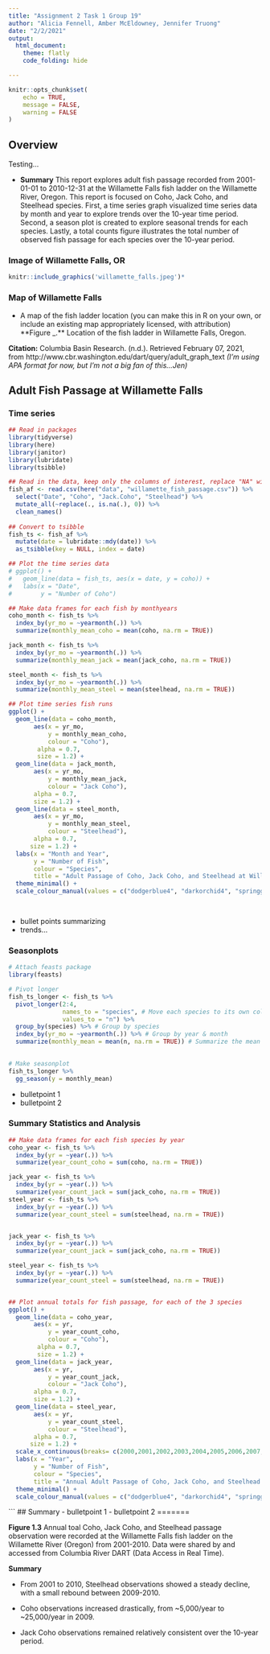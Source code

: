 ```yaml
---
title: "Assignment 2 Task 1 Group 19"
author: "Alicia Fennell, Amber McEldowney, Jennifer Truong"
date: "2/2/2021"
output: 
  html_document:
    theme: flatly
    code_folding: hide

---
```


```r
knitr::opts_chunk$set(
	echo = TRUE,
	message = FALSE,
	warning = FALSE
)
```


## Overview 

Testing... 

- **Summary** This report explores adult fish passage recorded from 2001-01-01 to 2010-12-31 at the Willamette Falls fish ladder on the Willamette River, Oregon.  This report is focused on Coho, Jack Coho, and Steelhead species.  First, a time series graph visualized time series data by month and year to explore trends over the 10-year time period.  Second, a season plot is created to explore seasonal trends for each species.  Lastly, a total counts figure illustrates the total number of observed fish passage for each species over the 10-year period.

### Image of Willamette Falls, OR
```r
knitr::include_graphics('willamette_falls.jpeg')*
```



### Map of Willamette Falls
- A map of the fish ladder location (you can make this in R on your own, or include an existing map appropriately licensed, with attribution)
**Figure _.** Location of the fish ladder in Willamette Falls, Oregon.

**Citation:** Columbia Basin Research. (n.d.). Retrieved February 07, 2021, from http://www.cbr.washington.edu/dart/query/adult_graph_text *(I'm using APA format for now, but I'm not a big fan of this...Jen)*

## Adult Fish Passage at Willamette Falls {.tabset}

### Time series

```r

## Read in packages 
library(tidyverse)
library(here)
library(janitor)
library(lubridate)
library(tsibble)

## Read in the data, keep only the columns of interest, replace "NA" with 0, and clean names
fish_af <- read.csv(here("data", "willamette_fish_passage.csv")) %>% 
  select("Date", "Coho", "Jack.Coho", "Steelhead") %>% 
  mutate_all(~replace(., is.na(.), 0)) %>% 
  clean_names()
  
## Convert to tsibble 
fish_ts <- fish_af %>% 
  mutate(date = lubridate::mdy(date)) %>% 
  as_tsibble(key = NULL, index = date)

## Plot the time series data
# ggplot() +
#   geom_line(data = fish_ts, aes(x = date, y = coho)) +
#   labs(x = "Date",
#        y = "Number of Coho")

## Make data frames for each fish by monthyears  
coho_month <- fish_ts %>% 
  index_by(yr_mo = ~yearmonth(.)) %>% 
  summarize(monthly_mean_coho = mean(coho, na.rm = TRUE))

jack_month <- fish_ts %>% 
  index_by(yr_mo = ~yearmonth(.)) %>% 
  summarize(monthly_mean_jack = mean(jack_coho, na.rm = TRUE))

steel_month <- fish_ts %>% 
  index_by(yr_mo = ~yearmonth(.)) %>% 
  summarize(monthly_mean_steel = mean(steelhead, na.rm = TRUE))
```


```r
## Plot time series fish runs 
ggplot() +
  geom_line(data = coho_month,
       aes(x = yr_mo,
           y = monthly_mean_coho,
           colour = "Coho"),
        alpha = 0.7,
        size = 1.2) +
  geom_line(data = jack_month,
       aes(x = yr_mo,
           y = monthly_mean_jack,
           colour = "Jack Coho"),
       alpha = 0.7,
       size = 1.2) +
  geom_line(data = steel_month,
       aes(x = yr_mo,
           y = monthly_mean_steel,
           colour = "Steelhead"),
       alpha = 0.7,
      size = 1.2) +
  labs(x = "Month and Year",
       y = "Number of Fish",
       colour = "Species",
       title = "Adult Passage of Coho, Jack Coho, and Steelhead at Willamette Falls") +
  theme_minimal() +
  scale_colour_manual(values = c("dodgerblue4", "darkorchid4", "springgreen4")) 

  
```

- bullet points summarizing 
- trends... 

### Seasonplots
```r
# Attach feasts package
library(feasts)
```
 
```r
# Pivot longer
fish_ts_longer <- fish_ts %>%
  pivot_longer(2:4,
               names_to = "species", # Move each species to its own column
               values_to = "n") %>%
  group_by(species) %>% # Group by species
  index_by(yr_mo = ~yearmonth(.)) %>% # Group by year & month
  summarize(monthly_mean = mean(n, na.rm = TRUE)) # Summarize the mean for each species for each month
  

# Make seasonplot
fish_ts_longer %>%
  gg_season(y = monthly_mean)
```

- bulletpoint 1
- bulletpoint 2

### Summary Statistics and Analysis
```r
## Make data frames for each fish species by year
coho_year <- fish_ts %>% 
  index_by(yr = ~year(.)) %>% 
  summarize(year_count_coho = sum(coho, na.rm = TRUE))

jack_year <- fish_ts %>% 
  index_by(yr = ~year(.)) %>% 
  summarize(year_count_jack = sum(jack_coho, na.rm = TRUE))
steel_year <- fish_ts %>% 
  index_by(yr = ~year(.)) %>% 
  summarize(year_count_steel = sum(steelhead, na.rm = TRUE))


jack_year <- fish_ts %>% 
  index_by(yr = ~year(.)) %>% 
  summarize(year_count_jack = sum(jack_coho, na.rm = TRUE))

steel_year <- fish_ts %>% 
  index_by(yr = ~year(.)) %>% 
  summarize(year_count_steel = sum(steelhead, na.rm = TRUE))


## Plot annual totals for fish passage, for each of the 3 species
ggplot() +
  geom_line(data = coho_year,
       aes(x = yr,
           y = year_count_coho,
           colour = "Coho"),
        alpha = 0.7,
        size = 1.2) +
  geom_line(data = jack_year,
       aes(x = yr,
           y = year_count_jack,
           colour = "Jack Coho"),
       alpha = 0.7,
       size = 1.2) +
  geom_line(data = steel_year,
       aes(x = yr,
           y = year_count_steel,
           colour = "Steelhead"),
       alpha = 0.7,
      size = 1.2) +
  scale_x_continuous(breaks= c(2000,2001,2002,2003,2004,2005,2006,2007,2008,2009,2010)) +
  labs(x = "Year",
       y = "Number of Fish",
       colour = "Species",
       title = "Annual Adult Passage of Coho, Jack Coho, and Steelhead at Willamette Falls") +
  theme_minimal() +
  scale_colour_manual(values = c("dodgerblue4", "darkorchid4", "springgreen4")) 
```

```
## Summary
- bulletpoint 1
- bulletpoint 2
=======


**Figure 1.3** Annual toal Coho, Jack Coho, and Steelhead passage observation were recorded at the Willamette Falls fish ladder on the Willamette River (Oregon) from 2001-2010. Data were shared by and accessed from Columbia River DART (Data Access in Real Time).

**Summary**

- From 2001 to 2010, Steelhead observations showed a steady decline, with a small rebound between 2009-2010.

- Coho observations increased drastically, from ~5,000/year to ~25,000/year in 2009.

- Jack Coho observations remained relatively consistent over the 10-year period.

